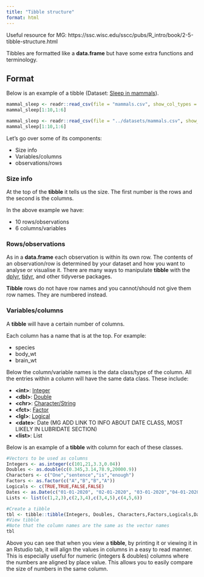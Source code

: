 ```yaml
---
title: "Tibble structure"
format: html
---
```


Useful resource for MG: https://ssc.wisc.edu/sscc/pubs/R_intro/book/2-5-tibble-structure.html

Tibbles are formatted like a __data.frame__ but have some extra functions and terminology.

## Format

Below is an example of a tibble (Dataset: [Sleep in mammals](/datasets/mammal_sleep.qmd)).

```r
mammal_sleep <- readr::read_csv(file = "mammals.csv", show_col_types = FALSE)
mammal_sleep[1:10,1:6]
```

```r
mammal_sleep <- readr::read_csv(file = "../datasets/mammals.csv", show_col_types = FALSE)
mammal_sleep[1:10,1:6]
```

Let's go over some of its components:

- Size info
- Variables/columns
- observations/rows

### Size info

At the top of the __tibble__ it tells us the size.
The first number is the rows and the second is the columns.

In the above example we have:

- 10 rows/observations
- 6 columns/variables

### Rows/observations

As in a __data.frame__ each observation is within its own row.
The contents of an observation/row is determined by your dataset and how you want to analyse or visualise it.
There are many ways to manipulate __tibble__ with the [dplyr](/dplyr/dplyr.qmd), [tidyr](/tidyr/tidyr.qmd), and other tidyverse packages. 

__Tibble__ rows do not have row names and you cannot/should not give them row names.
They are numbered instead.

### Variables/columns

A __tibble__ will have a certain number of columns.

Each column has a name that is at the top. 
For example:

- species
- body_wt
- brain_wt

Below the column/variable names is the data class/type of the column.
All the entries within a column will have the same data class.
These include:

- __\<int>__: [Integer](https://neof-workshops.github.io/R_j4c0xh/04-R_objects.html#numeric)
- __\<dbl>__: [Double](https://neof-workshops.github.io/R_j4c0xh/04-R_objects.html#numeric)
- __\<chr>__: [Character/String](https://neof-workshops.github.io/R_j4c0xh/04-R_objects.html#string)
- __\<fct>__: [Factor](https://neof-workshops.github.io/R_j4c0xh/04-R_objects.html#string)
- __\<lgl>__: [Logical](https://neof-workshops.github.io/R_j4c0xh/04-R_objects.html#string)
- __\<date>__: Date (MG ADD LINK TO INFO ABOUT DATE CLASS, MOST LIKELY IN LUBRIDATE SECTION)
- __\<list>__: List

Below is an example of a __tibble__ with column for each of these classes.

```r
#Vectors to be used as columns
Integers <- as.integer(c(101,21,3.3,0.04))
Doubles <- as.double(c(0.345,3.14,78.9,20000.9))
Characters <- c("One","sentence","is","enough")
Factors <- as.factor(c("A","B","B","A"))
Logicals <- c(TRUE,TRUE,FALSE,FALSE)
Dates <- as.Date(c("01-01-2020", "02-01-2020", "03-01-2020","04-01-2020"))
Lists <- list(c(1,2,3),c(2,3,4),c(3,4,5),c(4,5,6))

#Create a tibble
tbl <- tibble::tibble(Integers, Doubles, Characters,Factors,Logicals,Dates, Lists)
#View tibble
#Note that the column names are the same as the vector names
tbl
```

Above you can see that when you view a __tibble__, by printing it or viewing it in an Rstudio tab, it will align the values in columns in a easy to read manner.
This is especially useful for numeric (integers & doubles) columns where the numbers are aligned by place value.
This allows you to easily compare the size of numbers in the same column.